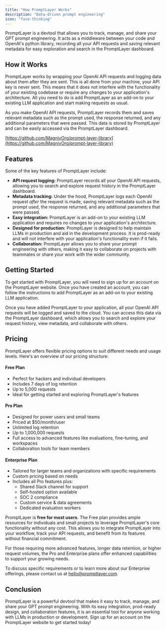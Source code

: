 ```yaml
---
title: "How PromptLayer Works"
description: "Data-driven prompt engineering"
icon: "face-thinking"
---
```


PromptLayer is a devtool that allows you to track, manage, and share your GPT prompt engineering. It acts as a middleware between your code and OpenAI's python library, recording all your API requests and saving relevant metadata for easy exploration and search in the PromptLayer dashboard.

## **How it Works**

PromptLayer works by wrapping your OpenAI API requests and logging data about them after they are sent. This is all done from your machine, your API key is never sent. This means that it does not interfere with the functionality of your existing codebase or require any changes to your application's architecture. All you need to do is add PromptLayer as an add-on to your existing LLM application and start making requests as usual.

As you make OpenAI API requests, PromptLayer records them and saves relevant metadata such as the prompt used, the response returned, and any additional parameters that were passed. This data is stored by PromptLayer and can be easily accessed via the PromptLayer dashboard.

[https://github.com/MagnivOrg/prompt-layer-library](https://github.com/MagnivOrg/prompt-layer-library)

## **Features**

Some of the key features of PromptLayer include:

- **API request logging:** PromptLayer records all your OpenAI API requests, allowing you to search and explore request history in the PromptLayer dashboard.
- **Metadata tracking:** Under the hood, PromptLayer logs each OpenAI request *after* the request is made, saving relevant metadata such as the prompt used, the response returned, and any additional parameters that were passed.
- **Easy integration:** PromptLayer is an add-on to your existing LLM application and requires no changes to your application's architecture.
- **Designed for production:** PromptLayer is designed to help maintain LLMs in production and aid in the development process. It is prod-ready and will not interfere with your application's functionality even if it fails.
- **Collaboration:** PromptLayer allows you to share your prompt engineering with others, making it easy to collaborate on projects with teammates or share your work with the wider community.

## **Getting Started**

To get started with PromptLayer, you will need to sign up for an account on the PromptLayer website. Once you have created an account, you can follow the instructions to add PromptLayer as an add-on to your existing LLM application.

Once you have added PromptLayer to your application, all your OpenAI API requests will be logged and saved to the cloud. You can access this data via the PromptLayer dashboard, which allows you to search and explore your request history, view metadata, and collaborate with others.

## **Pricing**

PromptLayer offers flexible pricing options to suit different needs and usage levels. Here's an overview of our pricing structure:

#### Free Plan
- Perfect for hackers and individual developers
- Includes 7 days of log retention
- Up to 5,000 requests
- Ideal for getting started and exploring PromptLayer's features

#### Pro Plan
- Designed for power users and small teams
- Priced at $50/month/user
- Unlimited log retention
- Up to 1,000,000 requests
- Full access to advanced features like evaluations, fine-tuning, and workspaces
- Collaboration tools for team members

#### Enterprise Plan
- Tailored for larger teams and organizations with specific requirements
- Custom pricing based on needs
- Includes all Pro features plus:
  - Shared Slack channel for support
  - Self-hosted option available
  - SOC 2 compliance
  - Custom service & data agreements
  - Dedicated evaluation workers

PromptLayer is **free for most users**. The Free plan provides ample resources for individuals and small projects to leverage PromptLayer's core functionality without any cost. This allows you to integrate PromptLayer into your workflow, track your API requests, and benefit from its features without financial commitment.

For those requiring more advanced features, longer data retention, or higher request volumes, the Pro and Enterprise plans offer enhanced capabilities to support your growing needs.

To discuss specific requirements or to learn more about our Enterprise offerings, please contact us at hello@promptlayer.com.

## **Conclusion**

PromptLayer is a powerful devtool that makes it easy to track, manage, and share your GPT prompt engineering. With its easy integration, prod-ready design, and collaboration features, it is an essential tool for anyone working with LLMs in production or development. Sign up for an account on the PromptLayer website to get started today!